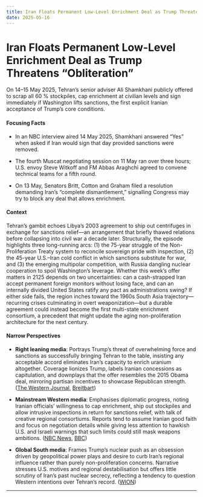 ```yaml
---
title: Iran Floats Permanent Low-Level Enrichment Deal as Trump Threatens “Obliteration”
date: 2025-05-16
---
```


# Iran Floats Permanent Low-Level Enrichment Deal as Trump Threatens “Obliteration”

On 14–15 May 2025, Tehran’s senior adviser Ali Shamkhani publicly offered to scrap all 60 % stockpiles, cap enrichment at civilian levels and sign immediately if Washington lifts sanctions, the first explicit Iranian acceptance of Trump’s core conditions.

#### Focusing Facts

- In an NBC interview aired 14 May 2025, Shamkhani answered “Yes” when asked if Iran would sign that day provided sanctions were removed.

- The fourth Muscat negotiating session on 11 May ran over three hours; U.S. envoy Steve Witkoff and FM Abbas Araghchi agreed to convene technical teams for a fifth round.

- On 13 May, Senators Britt, Cotton and Graham filed a resolution demanding Iran’s “complete dismantlement,” signalling Congress may try to block any deal that allows enrichment.

#### Context

Tehran’s gambit echoes Libya’s 2003 agreement to ship out centrifuges in exchange for sanctions relief—an arrangement that briefly thawed relations before collapsing into civil war a decade later.  Structurally, the episode highlights three long-running arcs: (1) the 75-year struggle of the Non-Proliferation Treaty system to reconcile sovereign pride with inspection, (2) the 45-year U.S.–Iran cold conflict in which sanctions substitute for war, and (3) the emerging multipolar competition, with Russia dangling nuclear cooperation to spoil Washington’s leverage.  Whether this week’s offer matters in 2125 depends on two uncertainties: can a cash-strapped Iran accept permanent foreign monitors without losing face, and can an internally divided United States ratify any pact as administrations swing?  If either side fails, the region inches toward the 1960s South Asia trajectory—recurring crises culminating in overt weaponization—but a durable agreement could instead become the first multi-state enrichment consortium, a precedent that might update the aging non-proliferation architecture for the next century.

#### Narrow Perspectives

- **Right leaning media**: Portrays Trump’s threat of overwhelming force and sanctions as successfully bringing Tehran to the table, insisting any acceptable accord eliminates Iran’s capacity to enrich uranium altogether. Coverage lionizes Trump, labels Iranian concessions as capitulation, and downplays that the offer resembles the 2015 Obama deal, mirroring partisan incentives to showcase Republican strength. ([The Western Journal](https://www.westernjournal.com/developing-iran-caves-trump-gets-nuclear-deal-hours-threatening-crush-oblivion/), [Breitbart](https://www.breitbart.com/middle-east/2025/05/13/iran-offers-same-terms-it-accepted-from-obama-temporary-limits-on-nuclear-enrichment-trump/))

- **Mainstream Western media**: Emphasises diplomatic progress, noting Iranian officials’ willingness to cap enrichment, ship out stockpiles and allow intrusive inspections in return for sanctions relief, with talk of creative regional consortiums. Reports tend to assume Iranian good faith and focus on negotiation details while giving less attention to hawkish U.S. and Israeli warnings that such limits could still mask weapons ambitions. ([NBC News](https://www.nbcnews.com/news/us-news/iran-enriched-uranium-nuclear-deal-trump-rcna206833), [BBC](https://www.bbc.com/news/articles/ce3vnnyn709o))

- **Global South media**: Frames Trump’s nuclear push as an obsession driven by geopolitical power plays and desire to curb Iran’s regional influence rather than purely non-proliferation concerns. Narrative stresses U.S. motives and regional destabilisation but offers little scrutiny of Iran’s past nuclear secrecy, reflecting a tendency to question Western intentions over Tehran’s record. ([WION](https://www.wionews.com/world/real-reasons-behind-donald-trumps-nuclear-crusade-us-president-iran-nuclear-weapons-khamenei-explained-9069299))

---
